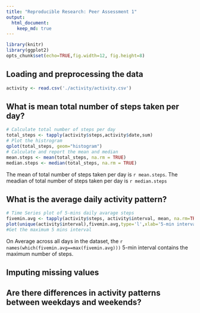 ```yaml
---
title: "Reproducible Research: Peer Assessment 1"
output: 
  html_document:
    keep_md: true
---
```



```r
library(knitr)
library(ggplot2)
opts_chunk$set(echo=TRUE,fig.width=12, fig.height=8)
```


## Loading and preprocessing the data
```r
activity <- read.csv('./activity/activity.csv')
```


## What is mean total number of steps taken per day?
```r
# Calculate total number of steps per day
total_steps <- tapply(activity$steps,activity$date,sum)
# Plot the histrogram
qplot(total_steps, geom="histogram")
# Calculate and report the mean and median 
mean.steps <- mean(total_steps, na.rm = TRUE)
median.steps <- median(total_steps, na.rm = TRUE)
```
The mean of total number of steps taken per day is `r mean.steps`. The meadian of total number of steps taken per day is `r median.steps`

## What is the average daily activity pattern?
```r
# Time Series plot of 5-mins daily avarage steps
fivemin.avg <- tapply(activity$steps, activity$interval, mean, na.rm=TRUE)
plot(unique(activity$interval),fivemin.avg,type='l',xlab='5-min interval', ylab='Daily Average')
#Get the maximum 5 mins interval
```
On Average across all days in the dataset, the `r names(which(fivemin.avg==max(fivemin.avg)))` 5-min interval contains the maximum number of steps.

## Imputing missing values



## Are there differences in activity patterns between weekdays and weekends?
